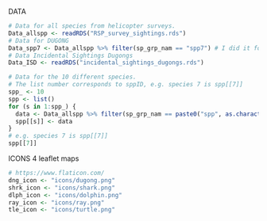 
DATA

```r
# Data for all species from helicopter surveys.
Data_allspp <- readRDS("RSP_survey_sightings.rds")
# Data for DUGONG
Data_spp7 <- Data_allspp %>% filter(sp_grp_nam == "spp7") # I did it for every species with the for loop below.
# Data Incidental Sightings Dugongs
Data_ISD <- readRDS("incidental_sightings_dugongs.rds")

# Data for the 10 different species. 
# The list number corresponds to sppID, e.g. species 7 is spp[[7]]
spp_ <- 10
spp <- list()
for (s in 1:spp_) {
  data <- Data_allspp %>% filter(sp_grp_nam == paste0("spp", as.character(s)))
  spp[[s]] <- data
}
# e.g. species 7 is spp[[7]]
spp[[7]]
```


ICONS 4 leaflet maps

```r
# https://www.flaticon.com/
dng_icon <- "icons/dugong.png"
shrk_icon <- "icons/shark.png"
dlph_icon <- "icons/dolphin.png"
ray_icon <- "icons/ray.png"
tle_icon <- "icons/turtle.png"
```


